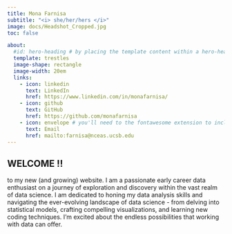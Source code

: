 ```yaml
---
title: Mona Farnisa
subtitle: "<i> she/her/hers </i>"
image: docs/Headshot_Cropped.jpg
toc: false

about: 
  #id: hero-heading # by placing the template content within a hero-heading block,
  template: trestles
  image-shape: rectangle
  image-width: 20em
  links:
    - icon: linkedin
      text: LinkedIn
      href: https://www.linkedin.com/in/monafarnisa/
    - icon: github
      text: GitHub
      href: https://github.com/monafarnisa
    - icon: envelope # you'll need to the fontawesome extension to include icons: https://github.com/quarto-ext/fontawesome
      text: Email
      href: mailto:farnisa@nceas.ucsb.edu
---
```


## WELCOME !!

to my new (and growing) website. I am a passionate early career data enthusiast on a journey of exploration and discovery within the vast realm of data science. I am dedicated to honing my data analysis skills and navigating the ever-evolving landscape of data science - from delving into statistical models, crafting compelling visualizations, and learning new coding techniques. I'm excited about the endless possibilities that working with data can offer.
